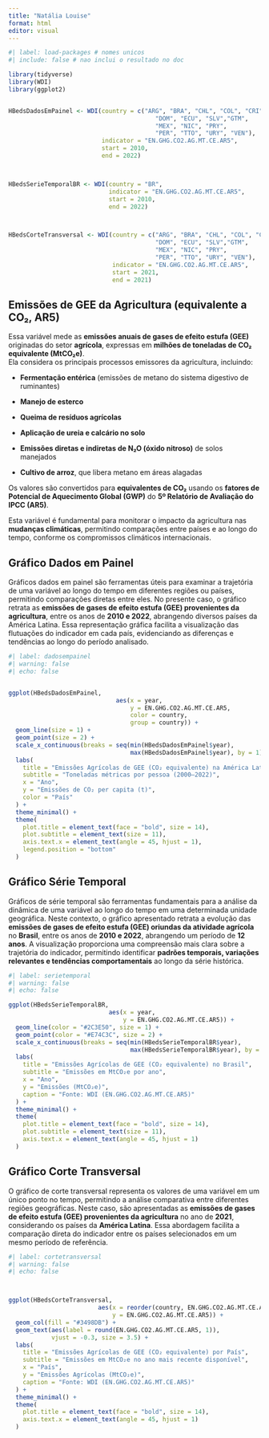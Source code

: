 ---
title: "Natália Louise"
format: html
editor: visual
---

```{r}
#| label: load-packages # nomes unicos
#| include: false # nao inclui o resultado no doc

library(tidyverse)
library(WDI)
library(ggplot2)


HBedsDadosEmPainel <- WDI(country = c("ARG", "BRA", "CHL", "COL", "CRI", "CUB", 
                                         "DOM", "ECU", "SLV","GTM", 
                                         "MEX", "NIC", "PRY", 
                                         "PER", "TTO", "URY", "VEN"),
                          indicator = "EN.GHG.CO2.AG.MT.CE.AR5", 
                          start = 2010, 
                          end = 2022)



HBedsSerieTemporalBR <- WDI(country = "BR",
                            indicator = "EN.GHG.CO2.AG.MT.CE.AR5", 
                            start = 2010, 
                            end = 2022)



HBedsCorteTransversal <- WDI(country = c("ARG", "BRA", "CHL", "COL", "CRI", "CUB", 
                                         "DOM", "ECU", "SLV","GTM", 
                                         "MEX", "NIC", "PRY", 
                                         "PER", "TTO", "URY", "VEN"),
                             indicator = "EN.GHG.CO2.AG.MT.CE.AR5", 
                             start = 2021, 
                             end = 2021)


```

## Emissões de GEE da Agricultura (equivalente a CO₂, AR5)

Essa variável mede as **emissões anuais de gases de efeito estufa (GEE)** originadas do setor **agrícola**, expressas em **milhões de toneladas de CO₂ equivalente (MtCO₂e)**.\
Ela considera os principais processos emissores da agricultura, incluindo:

-   **Fermentação entérica** (emissões de metano do sistema digestivo de ruminantes)

-   **Manejo de esterco**

-   **Queima de resíduos agrícolas**

-   **Aplicação de ureia e calcário no solo**

-   **Emissões diretas e indiretas de N₂O (óxido nitroso)** de solos manejados

-   **Cultivo de arroz**, que libera metano em áreas alagadas

Os valores são convertidos para **equivalentes de CO₂** usando os **fatores de Potencial de Aquecimento Global (GWP)** do **5º Relatório de Avaliação do IPCC (AR5)**.

Esta variável é fundamental para monitorar o impacto da agricultura nas **mudanças climáticas**, permitindo comparações entre países e ao longo do tempo, conforme os compromissos climáticos internacionais.

## Gráfico Dados em Painel

Gráficos dados em painel são ferramentas úteis para examinar a trajetória de uma variável ao longo do tempo em diferentes regiões ou países, permitindo comparações diretas entre eles. No presente caso, o gráfico retrata as **emissões de gases de efeito estufa (GEE) provenientes da agricultura**, entre os anos de **2010 e 2022**, abrangendo diversos países da América Latina. Essa representação gráfica facilita a visualização das flutuações do indicador em cada país, evidenciando as diferenças e tendências ao longo do período analisado.

```{r}
#| label: dadosempainel 
#| warning: false 
#| echo: false  


ggplot(HBedsDadosEmPainel,
                              aes(x = year,
                                  y = EN.GHG.CO2.AG.MT.CE.AR5,
                                  color = country,
                                  group = country)) +
  geom_line(size = 1) +
  geom_point(size = 2) +
  scale_x_continuous(breaks = seq(min(HBedsDadosEmPainel$year), 
                                  max(HBedsDadosEmPainel$year), by = 1)) +
  labs(
    title = "Emissões Agrícolas de GEE (CO₂ equivalente) na América Latina",
    subtitle = "Toneladas métricas por pessoa (2000–2022)",
    x = "Ano",
    y = "Emissões de CO₂ per capita (t)",
    color = "País"
  ) +
  theme_minimal() +
  theme(
    plot.title = element_text(face = "bold", size = 14),
    plot.subtitle = element_text(size = 11),
    axis.text.x = element_text(angle = 45, hjust = 1),
    legend.position = "bottom"
  )
```

## Gráfico Série Temporal

Gráficos de série temporal são ferramentas fundamentais para a análise da dinâmica de uma variável ao longo do tempo em uma determinada unidade geográfica. Neste contexto, o gráfico apresentado retrata a evolução das **emissões de gases de efeito estufa (GEE) oriundas da atividade agrícola** no **Brasil**, entre os anos de **2010 e 2022**, abrangendo um período de **12 anos**. A visualização proporciona uma compreensão mais clara sobre a trajetória do indicador, permitindo identificar **padrões temporais, variações relevantes e tendências comportamentais** ao longo da série histórica.

```{r}
#| label: serietemporal
#| warning: false
#| echo: false

ggplot(HBedsSerieTemporalBR,
                            aes(x = year,
                                y = EN.GHG.CO2.AG.MT.CE.AR5)) +
  geom_line(color = "#2C3E50", size = 1) +
  geom_point(color = "#E74C3C", size = 2) +
  scale_x_continuous(breaks = seq(min(HBedsSerieTemporalBR$year),
                                  max(HBedsSerieTemporalBR$year), by = 1)) +
  labs(
    title = "Emissões Agrícolas de GEE (CO₂ equivalente) no Brasil",
    subtitle = "Emissões em MtCO₂e por ano",
    x = "Ano",
    y = "Emissões (MtCO₂e)",
    caption = "Fonte: WDI (EN.GHG.CO2.AG.MT.CE.AR5)"
  ) +
  theme_minimal() +
  theme(
    plot.title = element_text(face = "bold", size = 14),
    plot.subtitle = element_text(size = 11),
    axis.text.x = element_text(angle = 45, hjust = 1)
  )
```

## Gráfico Corte Transversal

O gráfico de corte transversal representa os valores de uma variável em um único ponto no tempo, permitindo a análise comparativa entre diferentes regiões geográficas. Neste caso, são apresentadas as **emissões de gases de efeito estufa (GEE) provenientes da agricultura** no ano de **2021**, considerando os países da **América Latina**. Essa abordagem facilita a comparação direta do indicador entre os países selecionados em um mesmo período de referência.

```{r}
#| label: cortetransversal
#| warning: false
#| echo: false



ggplot(HBedsCorteTransversal,
                         aes(x = reorder(country, EN.GHG.CO2.AG.MT.CE.AR5),
                             y = EN.GHG.CO2.AG.MT.CE.AR5)) +
  geom_col(fill = "#3498DB") +
  geom_text(aes(label = round(EN.GHG.CO2.AG.MT.CE.AR5, 1)),
            vjust = -0.3, size = 3.5) +
  labs(
    title = "Emissões Agrícolas de GEE (CO₂ equivalente) por País",
    subtitle = "Emissões em MtCO₂e no ano mais recente disponível",
    x = "País",
    y = "Emissões Agrícolas (MtCO₂e)",
    caption = "Fonte: WDI (EN.GHG.CO2.AG.MT.CE.AR5)"
  ) +
  theme_minimal() +
  theme(
    plot.title = element_text(face = "bold", size = 14),
    axis.text.x = element_text(angle = 45, hjust = 1)
  )

```
